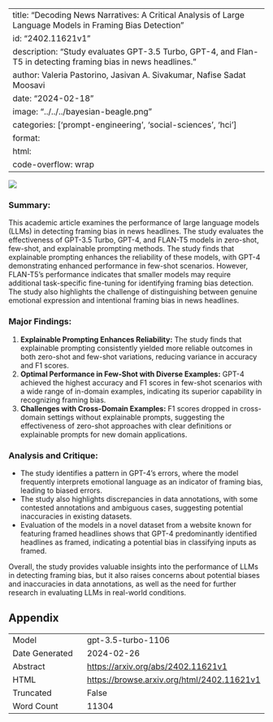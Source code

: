
---
title: "Decoding News Narratives: A Critical Analysis of Large Language Models in Framing Bias Detection"
id: "2402.11621v1"
description: "Study evaluates GPT-3.5 Turbo, GPT-4, and Flan-T5 in detecting framing bias in news headlines."
author: Valeria Pastorino, Jasivan A. Sivakumar, Nafise Sadat Moosavi
date: "2024-02-18"
image: "../../../bayesian-beagle.png"
categories: ['prompt-engineering', 'social-sciences', 'hci']
format:
  html:
    code-overflow: wrap
---

![](../../../bayesian-beagle.png)

### Summary:
This academic article examines the performance of large language models (LLMs) in detecting framing bias in news headlines. The study evaluates the effectiveness of GPT-3.5 Turbo, GPT-4, and FLAN-T5 models in zero-shot, few-shot, and explainable prompting methods. The study finds that explainable prompting enhances the reliability of these models, with GPT-4 demonstrating enhanced performance in few-shot scenarios. However, FLAN-T5's performance indicates that smaller models may require additional task-specific fine-tuning for identifying framing bias detection. The study also highlights the challenge of distinguishing between genuine emotional expression and intentional framing bias in news headlines.

### Major Findings:
1. **Explainable Prompting Enhances Reliability:** The study finds that explainable prompting consistently yielded more reliable outcomes in both zero-shot and few-shot variations, reducing variance in accuracy and F1 scores.
2. **Optimal Performance in Few-Shot with Diverse Examples:** GPT-4 achieved the highest accuracy and F1 scores in few-shot scenarios with a wide range of in-domain examples, indicating its superior capability in recognizing framing bias.
3. **Challenges with Cross-Domain Examples:** F1 scores dropped in cross-domain settings without explainable prompts, suggesting the effectiveness of zero-shot approaches with clear definitions or explainable prompts for new domain applications.

### Analysis and Critique:
- The study identifies a pattern in GPT-4's errors, where the model frequently interprets emotional language as an indicator of framing bias, leading to biased errors.
- The study also highlights discrepancies in data annotations, with some contested annotations and ambiguous cases, suggesting potential inaccuracies in existing datasets.
- Evaluation of the models in a novel dataset from a website known for featuring framed headlines shows that GPT-4 predominantly identified headlines as framed, indicating a potential bias in classifying inputs as framed.

Overall, the study provides valuable insights into the performance of LLMs in detecting framing bias, but it also raises concerns about potential biases and inaccuracies in data annotations, as well as the need for further research in evaluating LLMs in real-world conditions.

## Appendix

|          |          |
|----------|----------|
| Model     | gpt-3.5-turbo-1106       |
| Date Generated     | 2024-02-26       |
| Abstract | [https://arxiv.org/abs/2402.11621v1](https://arxiv.org/abs/2402.11621v1)        |
| HTML     | [https://browse.arxiv.org/html/2402.11621v1](https://browse.arxiv.org/html/2402.11621v1)       |
| Truncated       | False       |
| Word Count       | 11304       |